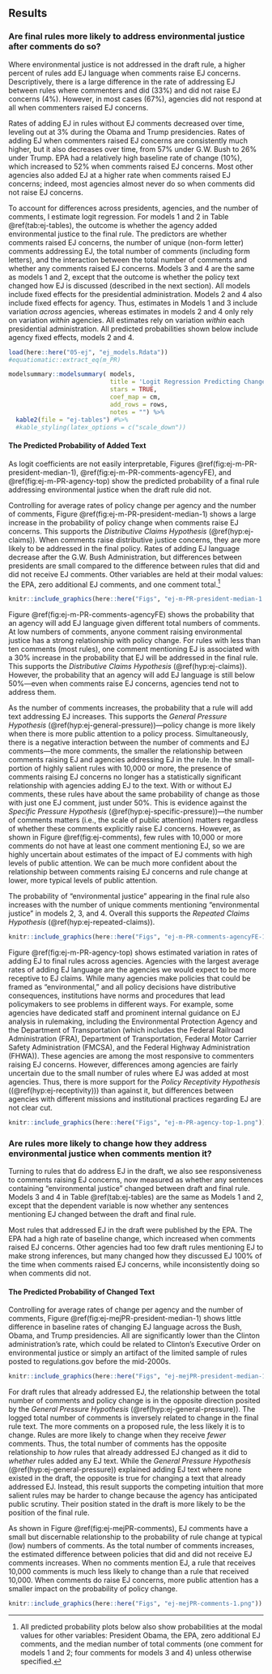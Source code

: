## Results {#ej-results}

### Are final rules more likely to address environmental justice after comments do so?

<!--Figure
\@ref(fig:ej-PR-winrate-1)
shows that, in general, -->

Where environmental justice is not addressed in the draft rule, a higher percent of rules add EJ language when comments raise EJ concerns. Descriptively,  there is a large difference in the rate of addressing EJ between rules where commenters and did (33%) and did not raise EJ concerns (4%). However, in most cases (67%), agencies did not respond at all when commenters raised EJ concerns.

<!--
```r

knitr::include_graphics(here::here("Figs", "ej-PR-winrate-1.png"))
```

Considering the total number of comments, 

```r
knitr::include_graphics(here::here("Figs", "ejejPR-winrate-comments-1.png"))
```

Figure \@ref(fig:ej-PR-winrate-2) shows that 
-->

Rates of adding EJ in rules without EJ comments decreased over time, leveling out at 3% during the Obama and Trump presidencies. Rates of adding EJ when commenters raised EJ concerns are consistently much higher, but it also decreases over time, from 57% under G.W. Bush to 26% under Trump.
<!--Finally, looking at selected agencies, Figure \@ref(fig:ej-PR-winrate-2) shows that-->
EPA had a relatively high baseline rate of change (10%), which increased to 52% when comments raised EJ concerns. Most other agencies also added EJ at a higher rate when comments raised EJ concerns; indeed, most agencies almost never do so when comments did not raise EJ concerns.

<!--
```r

knitr::include_graphics(here::here("Figs", "ej-PR-winrate-president-1.png"))

knitr::include_graphics(here::here("Figs", "ej-PR-winrate-agency-1.png"))
```

### Estimating *Whether* "Environmental Justice" is Added to Final Rule
-->

To account for differences across presidents, agencies, and the number of comments, I estimate logit regression. For models 1 and 2 in Table \@ref(tab:ej-tables), the outcome is whether the agency added environmental justice to the final rule. The predictors are
whether comments raised EJ concerns, the number of unique (non-form letter) comments addressing EJ, the total number of comments (including form letters), and the interaction between the total number of comments and whether any comments raised EJ concerns. Models 3 and 4 are the same as models 1 and 2, except that the outcome is whether the policy text changed how EJ is discussed (described in the next section). All models include fixed effects for the presidential administration. Models 2 and 4 also include fixed effects for agency. Thus, estimates in Models 1 and 3 include variation *across* agencies, whereas estimates in models 2 and 4 only rely on variation *within* agencies. All estimates rely on variation *within* each presidential administration. 
<!--The base equation for model 1 is shown below.-->
All predicted probabilities shown below include agency fixed effects, models 2 and 4.

```r
load(here::here("05-ej", "ej_models.Rdata"))
#equatiomatic::extract_eq(m_PR)
```

```r
modelsummary::modelsummary( models, 
                            title = 'Logit Regression Predicting Change in Rule Text',
                            stars = TRUE, 
                            coef_map = cm,
                            add_rows = rows,
                            notes = "") %>% 
  kable2(file = "ej-tables") #%>% 
  #kable_styling(latex_options = c("scale_down")) 
```


#### The Predicted Probability of Added Text

As logit coefficients are not easily interpretable, Figures \@ref(fig:ej-m-PR-president-median-1), \@ref(fig:ej-m-PR-comments-agencyFE), and  \@ref(fig:ej-m-PR-agency-top) show the predicted probability of a final rule addressing environmental justice when the draft rule did not. 

Controlling for average rates of policy change per agency and the number of comments, Figure \@ref(fig:ej-m-PR-president-median-1) shows a large increase in the probability of policy change when comments raise EJ concerns. This supports the *Distributive Claims Hypothesis* (\@ref(hyp:ej-claims)). When comments raise distributive justice concerns, they are more likely to be addressed in the final policy. Rates of adding EJ language decrease after the G.W. Bush Administration, but differences between presidents are small compared to the difference between rules that did and did not receive EJ comments.  Other variables are held at their modal values: the EPA, zero additional EJ comments, and one comment total.^[All predicted probability plots below also show probabilities at the modal values for other variables: President Obama, the EPA, zero additional EJ comments, and the median number of total comments (one comment for models 1 and 2; four comments for models 3 and 4) unless otherwise specified.] 

```r

knitr::include_graphics(here::here("Figs", "ej-m-PR-president-median-1.png"))
```

Figure \@ref(fig:ej-m-PR-comments-agencyFE) shows the probability that an agency will add EJ language given different total numbers of comments. 
At low numbers of comments, anyone comment raising environmental justice has a strong relationship with policy change. For rules with less than ten comments (most rules), one comment mentioning EJ is associated with a 30% increase in the probability that EJ will be addressed in the final rule. This supports the *Distributive Claims Hypothesis* (\@ref(hyp:ej-claims)). However, <!--as in figure \@ref(fig:ej-PR-winrate-1), -->
the probability that an agency will add EJ language is still below 50%---even when comments raise EJ concerns, agencies tend not to address them. 

As the number of comments increases, the probability that a rule will add text addressing EJ increases. This supports the *General Pressure Hypothesis* (\@ref(hyp:ej-general-pressure))---policy change is more likely when there is more public attention to a policy process. Simultaneously, there is a negative interaction between the number of comments and EJ comments---the more comments, the smaller the relationship between comments raising EJ and agencies addressing EJ in the rule. In the small-portion of highly salient rules with 10,000 or more, the presence of comments raising EJ concerns no longer has a statistically significant relationship with agencies adding EJ to the text. With or without EJ comments, these rules have about the same probability of change as those with just one EJ comment, just under 50%. This is evidence against the *Specific Pressure Hypothesis* (\@ref(hyp:ej-specific-pressure))---the number of comments matters (i.e., the scale of public attention) matters regardless of whether these comments explicitly raise EJ concerns. However, as shown in Figure \@ref(fig:ej-comments), few rules with 10,000 or more comments do not have at least one comment mentioning EJ, so we are highly uncertain about estimates of the impact of EJ comments with high levels of public attention. We can be much more confident about the relationship between comments raising EJ concerns and rule change at lower, more typical levels of public attention.

The probability of
"environmental justice" appearing in the final rule also increases with the number of unique comments mentioning "environmental justice" in models 2, 3, and 4. Overall this supports the *Repeated Claims Hypothesis* (\@ref(hyp:ej-repeated-claims)). 


```r

knitr::include_graphics(here::here("Figs", "ej-m-PR-comments-agencyFE-1.png"))

```


Figure \@ref(fig:ej-m-PR-agency-top) shows estimated variation in rates of adding EJ to final rules across agencies.
Agencies with the largest average rates of adding EJ language are the agencies we would expect to be more receptive to EJ claims.  While many agencies make policies that could be framed as "environmental," and all policy decisions have distributive consequences, institutions have norms and procedures that lead policymakers to see problems in different ways. For example, some agencies have dedicated staff and prominent internal guidance on EJ analysis in rulemaking, including the Environmental Protection Agency and the Department of Transportation (which includes the Federal Railroad Administration (FRA), Department of Transportation, Federal Motor Carrier Safety Administration (FMCSA), and the Federal Highway Administration (FHWA)). These agencies are among the most responsive to commenters raising EJ concerns. However, differences among agencies are fairly uncertain due to the small number of rules where EJ was added at most agencies. Thus, there is more support for the *Policy Receptivity Hypothesis* ((\@ref(hyp:ej-receptivity))) than against it, but differences between agencies with different missions and institutional practices regarding EJ are not clear cut.


```r

knitr::include_graphics(here::here("Figs", "ej-m-PR-agency-top-1.png"))
```


<!--
The Forest Service (FS) has by far the highest predicted baseline rate of adding EJ to rules. This may be because the forest service is mainly in
the business of managing forests, leasing timber rights, and controlling
wildfires. These types of decisions have acute distributional
effects. Forest Service rule-writers may also simply have an institutional practice of addressing E.O.12898. 
Similarly, the Federal
Railroad Administration,  Federal Highway
Administration, Federal Motor Carrier Safety Administration all have large baseline rates of adding EJ to final rules. These agencies are
making decisions about infrastructure projects with implications for
neighborhood environments and air quality. Environmental justice may
often come up.
Research agencies, including the Nuclear Regulatory Commission (NRC), National Oceanographic and Atmospheric Administration (NOAA), also have small but significant baseline rate of adding EJ to final rules.
-->

### Are rules more likely to change how they address environmental justice when comments mention it?

Turning to rules that do address EJ in the draft, we also see responsiveness to comments raising EJ concerns, now measured as whether any sentences containing "environmental justice" changed between draft and final rule.
Models 3 and 4 in Table \@ref(tab:ej-tables) are the same as Models 1 and 2, except that the dependent variable is now whether any sentences mentioning EJ changed between the draft and final rule.


<!-- WINRATE CHANGE 
Figure \@ref(fig:ejejPR-winrate-1) shows that a higher percent of rules change when comments raise EJ concerns. Overall rates of change in rules without EJ comments are fairly consistent across presidencies.

```r

knitr::include_graphics(here::here("Figs", "ejejPR-winrate-1.png"))
```
Considering the total number of comments, 

```r

knitr::include_graphics(here::here("Figs", "ejejPR-winrate-comments-1.png"))
```

Finally, looking at selected agencies, Figure \@ref(fig:ejejPR-winrate-2) shows that. 
/WINRATE CHANGE-->

Most rules that addressed EJ in the draft were published by the EPA. The EPA had a high rate of baseline change, which increased when comments raised EJ concerns. Other agencies had too few draft rules mentioning EJ to make strong inferences, but many changed how they discussed EJ 100% of the time when comments raised EJ concerns, while inconsistently doing so when comments did not.

<!--
```r

knitr::include_graphics(here::here("Figs", "ejejPR-winrate-president-1.png"))

knitr::include_graphics(here::here("Figs", "ejejPR-winrate-agency-1.png"))
```
-->



#### The Predicted Probability of Changed Text

Controlling for average rates of change per agency and the number of comments, Figure \@ref(fig:ej-mejPR-president-median-1) shows little difference in baseline rates of changing EJ language across the Bush, Obama, and Trump presidencies. All are significantly lower than the Clinton administration's rate, which could be related to Clinton's Executive Order on environmental justice or simply an artifact of the limited sample of rules posted to regulations.gov before the mid-2000s. 

```r

knitr::include_graphics(here::here("Figs", "ej-mejPR-president-median-1.png"))
```

For draft rules that already addressed EJ, the relationship between the total number of comments and policy change is in the opposite direction posited by the *General Pressure Hypothesis* (\@ref(hyp:ej-general-pressure)). The logged total number of comments is inversely related to change in the final rule text. The more comments on a proposed rule, the less likely it is to change. Rules are more likely to change when they receive *fewer* comments. Thus, the total number of comments has the opposite relationship to *how* rules that already addressed EJ changed as it did to *whether* rules added any EJ text. While the *General Pressure Hypothesis* (\@ref(hyp:ej-general-pressure)) explained adding EJ text where none existed in the draft, the opposite is true for changing a text that already addressed EJ. Instead, this result supports the competing intuition that more salient rules may be harder to change because the agency has anticipated public scrutiny. Their position stated in the draft is more likely to be the position of the final rule.

As shown in Figure \@ref(fig:ej-mejPR-comments), EJ comments have a small but discernable relationship to the probability of rule change at typical (low) numbers of comments. As the total number of comments increases, the estimated difference between policies that did and did not receive EJ comments increases. When no comments mention EJ, a rule that receives 10,000 comments is much less likely to change than a rule that received 10,000. When comments do raise EJ concerns, more public attention has a smaller impact on the probability of policy change.

```r

knitr::include_graphics(here::here("Figs", "ej-mejPR-comments-1.png"))
```



